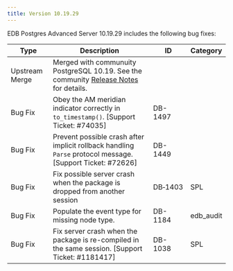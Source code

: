 ```yaml
---
title: Version 10.19.29
---
```


EDB Postgres Advanced Server 10.19.29 includes the following bug fixes:

| Type           | Description                                                                                                                                        | ID      | Category  |
| -------------- | -------------------------------------------------------------------------------------------------------------------------------------------------- | ------- | --------- |
| Upstream Merge | Merged with communuity PostgreSQL 10.19. See the community [Release Notes](https://www.postgresql.org/docs/10/release-10-19.html) for details.     |         |           |
| Bug Fix        | Obey the AM meridian indicator correctly in `to_timestamp()`. [Support Ticket: #74035]                                                             | DB-1497 |           |
| Bug Fix        | Prevent possible crash after implicit rollback handling `Parse` protocol message. [Support Ticket: #72626]                                         | DB-1449 |           |
| Bug Fix        | Fix possible server crash when the package is dropped from another session                                                                         | DB&#8209;1403 | SPL       |
| Bug Fix        | Populate the event type for missing node type.                                                                                                     | DB-1184 | edb_audit |
| Bug Fix        | Fix server crash when the package is re-compiled in the same session. [Support Ticket: #1181417]                                                   | DB-1038 | SPL       |
